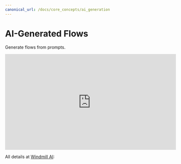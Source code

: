 ```yaml
---
canonical_url: /docs/core_concepts/ai_generation
---
```



# AI-Generated Flows

Generate flows from prompts.

<iframe
	width="560"
	height="315"
	src="https://www.youtube.com/embed/4HTIKOAyVIg?vq=hd1080"
	title="YouTube video player"
	frameborder="0"
	allow="accelerometer; autoplay; clipboard-write; encrypted-media; gyroscope; picture-in-picture; web-share"
	allowfullscreen="true"
></iframe>

<br/>

All details at [Windmill AI](../core_concepts/22_ai_generation/index.md):

<div class="grid grid-cols-2 gap-6 mb-4">
	<DocCard
    	title="Windmill AI"
    	description="Have AI complete code on Windmill."
    	href="/docs/core_concepts/ai_generation"
    />
</div>
